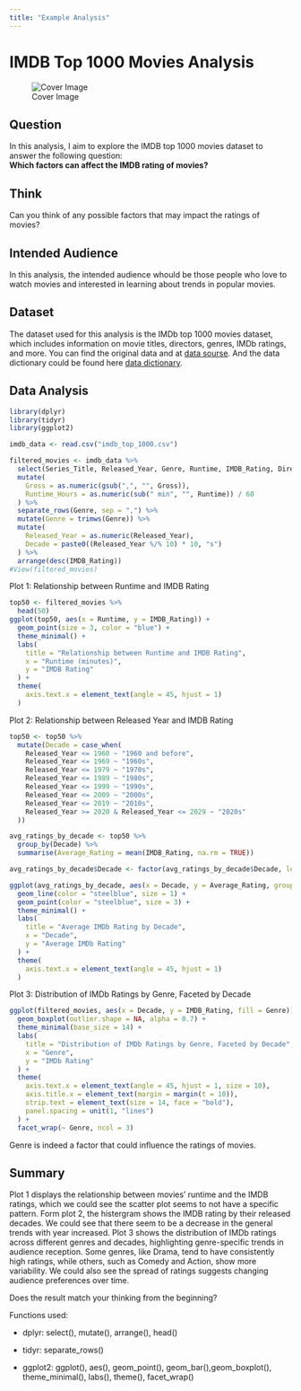 ```yaml
---
title: "Example Analysis"
---
```



# IMDB Top 1000 Movies Analysis
![Cover Image](dataset-cover.jpg)

## Question

In this analysis, I aim to explore the IMDB top 1000 movies dataset to answer the following question:  
**Which factors can affect the IMDB rating of movies?**

::: {.callout-note icon=false}
## Think
Can you think of any possible factors that may impact the ratings of movies?
:::


## Intended Audience

In this analysis, the intended audience whould be those people who love to watch movies and interested in learning about trends in popular movies.

## Dataset

The dataset used for this analysis is the IMDb top 1000 movies dataset, which includes information on movie titles, directors, genres, IMDb ratings, and more. You can find the original data and at [data sourse](harshitshankhdhar/imdb-dataset-of-top-1000-movies-and-tv-shows). And the data dictionary could be found here [data dictionary](https://www.kaggle.com/datasets/harshitshankhdhar/imdb-dataset-of-top-1000-movies-and-tv-shows/data). 

## Data Analysis

```r
library(dplyr)
library(tidyr)
library(ggplot2)

imdb_data <- read.csv("imdb_top_1000.csv")

filtered_movies <- imdb_data %>% 
  select(Series_Title, Released_Year, Genre, Runtime, IMDB_Rating, Director, Gross) %>% 
  mutate(
    Gross = as.numeric(gsub(",", "", Gross)),
    Runtime_Hours = as.numeric(sub(" min", "", Runtime)) / 60
  ) %>%
  separate_rows(Genre, sep = ",") %>% 
  mutate(Genre = trimws(Genre)) %>%
  mutate(
    Released_Year = as.numeric(Released_Year),  
    Decade = paste0((Released_Year %/% 10) * 10, "s") 
  ) %>%
  arrange(desc(IMDB_Rating))
#View(filtered_movies)
```

Plot 1:
Relationship between Runtime and IMDB Rating
```r
top50 <- filtered_movies %>%
  head(50)
ggplot(top50, aes(x = Runtime, y = IMDB_Rating)) +
  geom_point(size = 3, color = "blue") +  
  theme_minimal() +
  labs(
    title = "Relationship between Runtime and IMDB Rating",
    x = "Runtime (minutes)",
    y = "IMDB Rating"
  ) +
  theme(
    axis.text.x = element_text(angle = 45, hjust = 1)
  )
```

Plot 2: 
Relationship between Released Year and IMDB Rating

```r
top50 <- top50 %>%
  mutate(Decade = case_when(
    Released_Year <= 1960 ~ "1960 and before",
    Released_Year <= 1969 ~ "1960s",
    Released_Year <= 1979 ~ "1970s",
    Released_Year <= 1989 ~ "1980s",
    Released_Year <= 1999 ~ "1990s",
    Released_Year <= 2009 ~ "2000s",
    Released_Year <= 2019 ~ "2010s",
    Released_Year >= 2020 & Released_Year <= 2029 ~ "2020s"
  ))

avg_ratings_by_decade <- top50 %>%
  group_by(Decade) %>%
  summarise(Average_Rating = mean(IMDB_Rating, na.rm = TRUE))

avg_ratings_by_decade$Decade <- factor(avg_ratings_by_decade$Decade, levels = c("1960 and before", "1960s", "1970s", "1980s", "1990s", "2000s", "2010s", "2020s"))

ggplot(avg_ratings_by_decade, aes(x = Decade, y = Average_Rating, group = 1)) +
  geom_line(color = "steelblue", size = 1) +
  geom_point(color = "steelblue", size = 3) +
  theme_minimal() +
  labs(
    title = "Average IMDb Rating by Decade",
    x = "Decade",
    y = "Average IMDb Rating"
  ) +
  theme(
    axis.text.x = element_text(angle = 45, hjust = 1)
  )

```

Plot 3: 
Distribution of IMDb Ratings by Genre, Faceted by Decade
```r
ggplot(filtered_movies, aes(x = Decade, y = IMDB_Rating, fill = Genre)) +
  geom_boxplot(outlier.shape = NA, alpha = 0.7) + 
  theme_minimal(base_size = 14) +
  labs(
    title = "Distribution of IMDb Ratings by Genre, Faceted by Decade",
    x = "Genre",
    y = "IMDb Rating"
  ) +
  theme(
    axis.text.x = element_text(angle = 45, hjust = 1, size = 10),  
    axis.title.x = element_text(margin = margin(t = 10)),
    strip.text = element_text(size = 14, face = "bold"),
    panel.spacing = unit(1, "lines")
  ) +
  facet_wrap(~ Genre, ncol = 3)  
```



::: {.callout-tip title="Rating of Movies by Genre"}
Genre is indeed a factor that could influence the ratings of movies. 
:::

## Summary
Plot 1 displays the relationship between movies' runtime and the IMDB ratings, which we could see the scatter plot seems to not have a specific pattern. Form plot 2, the histergram shows the IMDB rating by their released decades. We could see that there seem to be a decrease in the general trends with year increased. Plot 3 shows the distribution of IMDb ratings across different genres and decades, highlighting genre-specific trends in audience reception. Some genres, like Drama, tend to have consistently high ratings, while others, such as Comedy and Action, show more variability. We could also see the spread of ratings suggests changing audience preferences over time.


::: {.column-margin}
Does the result match your thinking from the beginning?
:::



Functions used: 

- dplyr: select(), mutate(), arrange(), head()

- tidyr: separate_rows()

- ggplot2: ggplot(), aes(), geom_point(), geom_bar(),geom_boxplot(), theme_minimal(), labs(), theme(), facet_wrap()